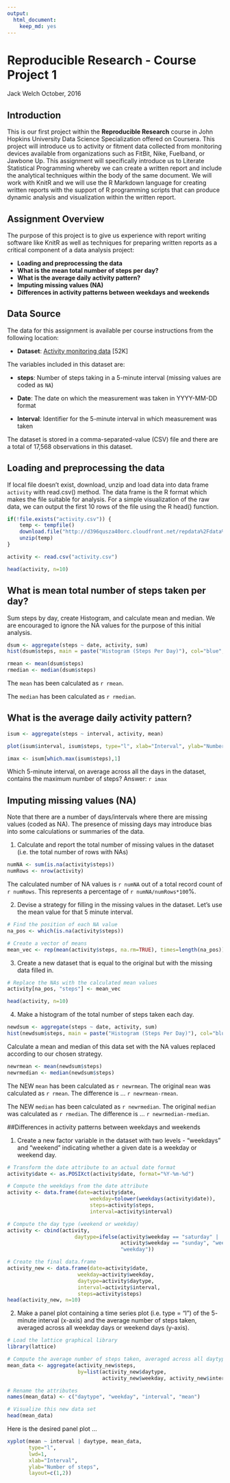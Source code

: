 ```yaml
---
output: 
  html_document: 
    keep_md: yes
---
```

# Reproducible Research - Course Project 1
Jack Welch
October, 2016


## Introduction
This is our first project within the **Reproducible Research** course in John Hopkins University Data Science Specialization offered on Coursera. This project will introduce us to activity or fitment data collected from monitoring devices available from organizations such as FitBit, Nike, Fuelband, or Jawbone Up.  This assignment will specifically introduce us to Literate Statistical Programming whereby we can create a written report and include the analytical techniques within the body of the same document.  We will work with KnitR and we will use the R Markdown language for creating written reports with the support of R programming scripts that can produce dynamic analysis and visualization within the written report.

## Assignment Overview
The purpose of this project is to give us experience with report writing software like KnitR as well as techniques for preparing written reports as a critical component of a data analysis project:

* **Loading and preprocessing the data**
* **What is the mean total number of steps per day?**
* **What is the average daily activity pattern?**
* **Imputing missing values (NA)**
* **Differences in activity patterns between weekdays and weekends**

## Data Source
The data for this assignment is available per course instructions from the following location:

* **Dataset**: [Activity monitoring data](https://d396qusza40orc.cloudfront.net/repdata%2Fdata%2Factivity.zip) [52K]

The variables included in this dataset are:

* **steps**: Number of steps taking in a 5-minute interval (missing values are coded as `NA`)

* **Date**: The date on which the measurement was taken in YYYY-MM-DD format

* **Interval**: Identifier for the 5-minute interval in which measurement was taken

The dataset is stored in a comma-separated-value (CSV) file and there are a total of 17,568 observations in this dataset.

## Loading and preprocessing the data

If local file doesn't exist, download, unzip and load data into data frame `activity` with read.csv() method.  The data frame is the R format which makes the file suitable for analysis.  For a simple visualization of the raw data, we can output the first 10 rows of the file using the R head() function.

```r
if(!file.exists("activity.csv")) {
    temp <- tempfile()
    download.file("http://d396qusza40orc.cloudfront.net/repdata%2Fdata%2Factivity.zip", temp)
    unzip(temp)
}

activity <- read.csv("activity.csv")

head(activity, n=10)
```

## What is mean total number of steps taken per day?
Sum steps by day, create Histogram, and calculate mean and median.  We are encouraged to ignore the NA values for the purpose of this initial analysis.

```r
dsum <- aggregate(steps ~ date, activity, sum)
hist(dsum$steps, main = paste("Histogram (Steps Per Day)"), col="blue", xlab="Number of Steps")
```

```r
rmean <- mean(dsum$steps)
rmedian <- median(dsum$steps)
```

The `mean` has been calculated as `r rmean`.

The `median` has been calculated as `r rmedian`.

## What is the average daily activity pattern?

```r
isum <- aggregate(steps ~ interval, activity, mean)

plot(isum$interval, isum$steps, type="l", xlab="Interval", ylab="Number of Steps", main="Average Number of Steps per Day by Interval")
```

```r
imax <- isum[which.max(isum$steps),1]
```

Which 5-minute interval, on average across all the days in the dataset, contains the maximum number of steps? Answer: `r imax`

## Imputing missing values (NA)

Note that there are a number of days/intervals where there are missing values (coded as NA). The presence of missing days may introduce bias into some calculations or summaries of the data.

1. Calculate and report the total number of missing values in the dataset (i.e. the total number of rows with NAs)

```r
numNA <- sum(is.na(activity$steps))
numRows <- nrow(activity)
```
The calculated number of NA values is `r numNA` out of a total record count of `r numRows`.  This represents a percentage of `r numNA/numRows*100`%.

2. Devise a strategy for filling in the missing values in the dataset.  Let's use the mean value for that 5 minute interval.

```r
# Find the position of each NA value
na_pos <- which(is.na(activity$steps))

# Create a vector of means
mean_vec <- rep(mean(activity$steps, na.rm=TRUE), times=length(na_pos))

```

3. Create a new dataset that is equal to the original but with the missing data filled in.

```r
# Replace the NAs with the calculated mean values
activity[na_pos, "steps"] <- mean_vec

head(activity, n=10)
```

4. Make a histogram of the total number of steps taken each day.

```r
newdsum <- aggregate(steps ~ date, activity, sum)
hist(newdsum$steps, main = paste("Histogram (Steps Per Day)"), col="blue", xlab="Number of Steps")
```

Calculate a mean and median of this data set with the NA values replaced according to our chosen strategy.

```r
newrmean <- mean(newdsum$steps)
newrmedian <- median(newdsum$steps)
```

The NEW `mean` has been calculated as `r newrmean`.
The original `mean` was calculated as `r rmean`.
The difference is ... `r newrmean-rmean`.

The NEW `median` has been calculated as `r newrmedian`.
The original `median` was calculated as `r rmedian`.
The difference is ... `r newrmedian-rmedian`.

##Differences in activity patterns between weekdays and weekends

1. Create a new factor variable in the dataset with two levels - "weekdays" and "weekend" indicating whether a given date is a weekday or weekend day.

```r
# Transform the date attribute to an actual date format
activity$date <- as.POSIXct(activity$date, format="%Y-%m-%d")

# Compute the weekdays from the date attribute
activity <- data.frame(date=activity$date, 
                           weekday=tolower(weekdays(activity$date)), 
                           steps=activity$steps, 
                           interval=activity$interval)

# Compute the day type (weekend or weekday)
activity <- cbind(activity, 
                      daytype=ifelse(activity$weekday == "saturday" | 
                                     activity$weekday == "sunday", "weekend", 
                                     "weekday"))

# Create the final data.frame
activity_new <- data.frame(date=activity$date, 
                       weekday=activity$weekday, 
                       daytype=activity$daytype, 
                       interval=activity$interval,
                       steps=activity$steps)
head(activity_new, n=10)
```

2. Make a panel plot containing a time series plot (i.e. type = "l") of the 5- minute interval (x-axis) and the average number of steps taken, averaged across all weekday days or weekend days (y-axis).

```r
# Load the lattice graphical library
library(lattice)

# Compute the average number of steps taken, averaged across all daytype variable
mean_data <- aggregate(activity_new$steps, 
                       by=list(activity_new$daytype, 
                               activity_new$weekday, activity_new$interval), mean)

# Rename the attributes
names(mean_data) <- c("daytype", "weekday", "interval", "mean")

# Visualize this new data set
head(mean_data)

```

Here is the desired panel plot ...

```r
xyplot(mean ~ interval | daytype, mean_data, 
       type="l", 
       lwd=1, 
       xlab="Interval", 
       ylab="Number of steps", 
       layout=c(1,2))
```





